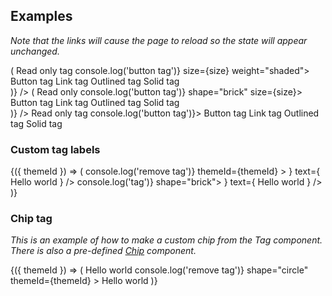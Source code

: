 
<PageTitle src="components/Tag" title="Tag" />
<Subtitle />
<Description />
<Primary />
<ArgsTable story={PRIMARY_STORY} />
<Stories />

## Examples

_Note that the links will cause the page to reload so the state will appear unchanged._

<Canvas>
  <Looper
    list={['2xsmall', 'xsmall', 'small', 'medium', 'large']}
    render={size => (
      <React.Fragment>
        <Rhythm m={2}>
          <Tag size={size} weight="shaded">
            Read only tag
          </Tag>
          <Tag actionable onClick={() => console.log('button tag')} size={size} weight="shaded">
            Button tag
          </Tag>
          <Tag actionable as="a" href="https://phorkit.org" size={size} target="_blank" weight="shaded">
            Link tag
          </Tag>
          <Tag actionable size={size} weight="outlined">
            Outlined tag
          </Tag>
          <Tag actionable size={size} weight="solid">
            Solid tag
          </Tag>
        </Rhythm>
        <br />
      </React.Fragment>
    )}
  />
</Canvas>

<Canvas>
  <Looper
    list={['2xsmall', 'xsmall', 'small', 'medium', 'large']}
    render={size => (
      <React.Fragment>
        <Rhythm m={2}>
          <Tag shape="brick" size={size}>
            Read only
          </Tag>
          <Tag actionable onClick={() => console.log('button tag')} shape="brick" size={size}>
            Button tag
          </Tag>
          <Tag actionable as="a" href="https://phorkit.org" shape="brick" size={size} target="_blank">
            Link tag
          </Tag>
          <Tag actionable shape="brick" size={size} weight="outlined">
            Outlined tag
          </Tag>
          <Tag actionable shape="brick" size={size} weight="solid">
            Solid tag
          </Tag>
        </Rhythm>
        <br />
      </React.Fragment>
    )}
  />
</Canvas>

<Canvas contrast>
  <Rhythm m={2}>
    <Tag contrast>Read only tag</Tag>
    <Tag actionable contrast onClick={() => console.log('button tag')}>
      Button tag
    </Tag>
    <Tag actionable contrast as="a" href="https://phorkit.org" target="_blank">
      Link tag
    </Tag>
    <Tag actionable contrast weight="outlined">
      Outlined tag
    </Tag>
    <Tag actionable contrast weight="solid">
      Solid tag
    </Tag>
  </Rhythm>
</Canvas>

### Custom tag labels

<Canvas>
  <ThemeWrapper>
    {({ themeId }) => (
      <TagGroup>
        <Tag key="remove">
          <IconText
            reverse
            icon={
              <IconButton
                aria-label="Remove tag"
                color="neutral"
                onClick={e => console.log('remove tag')}
                themeId={themeId}
              >
                <TimesIcon scale="xsmall" />
              </IconButton>
            }
            text={
              <Rhythm mr={2}>
                <span>Hello world</span>
              </Rhythm>
            }
          />
        </Tag>
        <Tag actionable key="hello" onClick={() => console.log('tag')} shape="brick">
          <IconText
            icon={<BlobbrIcon scale="small" />}
            text={
              <Rhythm ml={2}>
                <span>Hello world</span>
              </Rhythm>
            }
          />
        </Tag>
      </TagGroup>
    )}
  </ThemeWrapper>
</Canvas>

### Chip tag

_This is an example of how to make a custom chip from the Tag component. There is also a pre-defined [Chip](?path=/story/display-chip--default) component._

<Canvas>
  <ThemeWrapper>
    {({ themeId }) => (
      <TagGroup>
        <Tag flush key="close" size="medium">
          <Flex alignItems="center" direction="row" justifyContent="space-between">
            <Rhythm m={1} mr={2}>
              <Avatar color="primary" initials="EC" size="xsmall" />
            </Rhythm>
            <Typography weights={['line-height-smash']}>Hello world</Typography>
            <Rhythm ml={4} p={1} style={{ marginRight: 5 }}>
              <IconButton
                noHeight
                aria-label="Remove tag"
                color="neutral"
                onClick={e => console.log('remove tag')}
                shape="circle"
                themeId={themeId}
              >
                <TimesIcon scale="xsmall" />
              </IconButton>
            </Rhythm>
          </Flex>
        </Tag>
        <Tag flush key="check" size="medium">
          <Flex alignItems="center" direction="row" justifyContent="space-between">
            <Rhythm m={1} mr={2}>
              <Avatar color="primary" initials="EC" size="xsmall" />
            </Rhythm>
            <Typography weights={['line-height-smash']}>Hello world</Typography>
            <Rhythm ml={4} mr={3}>
              <CheckIcon scale="small" />
            </Rhythm>
          </Flex>
        </Tag>
      </TagGroup>
    )}
  </ThemeWrapper>
</Canvas>
